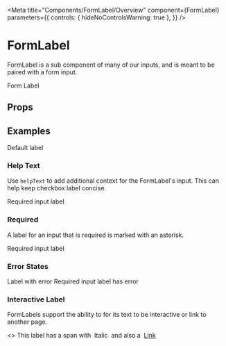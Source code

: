 
<Meta
  title="Components/FormLabel/Overview"
  component={FormLabel}
  parameters={{
    controls: { hideNoControlsWarning: true },
  }}
/>

# FormLabel

FormLabel is a sub component of many of our inputs, and is meant to be paired with a form input.

<Canvas isExpanded>
  <FormLabel>Form Label</FormLabel>
</Canvas>

## Props

<ArgsTable of={FormLabel} />

## Examples

<Canvas>
  <Story name="Default">
    <FormLabel>Default label</FormLabel>
  </Story>
</Canvas>

### Help Text

Use `helpText` to add additional context for the FormLabel's input.
This can help keep checkbox label concise.

<Canvas>
  <Story name="Help Text">
    <FormLabel inputId="required" helpText="More helpful text about the input">
      Required input label
    </FormLabel>
  </Story>
</Canvas>

### Required

A label for an input that is required is marked with an asterisk.

<Canvas>
  <Story name="Required">
    <FormLabel inputId="required" isFieldRequired>
      Required input label
    </FormLabel>
  </Story>
</Canvas>

### Error States

<Canvas>
  <Story name="Error States">
    <Box childGap="md">
      <FormLabel inputId="error1" hasError helpText="This is helpful text">
        Label with error
      </FormLabel>
      <FormLabel inputId="error2" hasError isFieldRequired helpText="This is helpful text">
        Required input label has error
      </FormLabel>
    </Box>
  </Story>
</Canvas>

### Interactive Label

FormLabels support the ability to for its text to be interactive or link to another page.

<Canvas>
  <Story name="More than just text">
    <>
      <FormLabel inputId="customText">
        This label has a span with
        <span style={{ fontStyle: 'italic' }}>&nbsp;Italic&nbsp;</span>
        and also a&nbsp;
        <a href="https://palmetto.com" target="_blank">
          Link
        </a>
      </FormLabel>
    </>
  </Story>
</Canvas>
